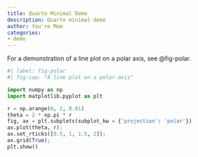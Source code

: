 ```yaml
---
title: Quarto Minimal Demo
description: Quarto minimal demo
author: You're Mom
categories:
- demo
---
```


For a demonstration of a line plot on a polar axis, see @fig-polar.

```python
#| label: fig-polar
#| fig-cap: "A line plot on a polar axis"

import numpy as np
import matplotlib.pyplot as plt

r = np.arange(0, 2, 0.01)
theta = 2 * np.pi * r
fig, ax = plt.subplots(subplot_kw = {'projection': 'polar'})
ax.plot(theta, r);
ax.set_rticks([0.5, 1, 1.5, 2]);
ax.grid(True);
plt.show()
```

